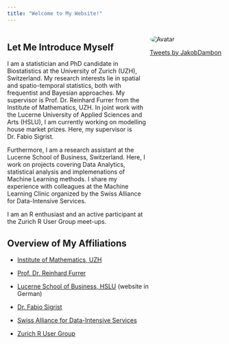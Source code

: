 ```yaml
---
title: "Welcome to My Website!"
---
```


<style>
  

  
  .column {
    float: left;
  }
  
  .left {
      width: 66%;
  }
  
  .right {
      width: 34%;
  }
  
  .row:after {
    content: "";
    display: table;
    clear: both;
  }
  
  .twitter-timeline {
    height: 700px !important;
  }
  
  img {
    border-radius: 50%;
  }
  
</style>

<div class="row">
  <div class="column left">
  
Let Me Introduce Myself 
-----------------------------------

I am a statistician and PhD candidate in Biostatistics at the University of Zurich (UZH), Switzerland. My research interests lie in spatial and spatio-temporal statistics, both with frequentist and Bayesian approaches. My supervisor is Prof. Dr. Reinhard Furrer from the Institute of Mathematics, UZH. In joint work with the Lucerne University of Applied Sciences and Arts (HSLU), I am currently working on modelling house market prizes. Here, my supervisor is Dr. Fabio Sigrist.

Furthermore, I am a research assistant at the Lucerne School of Business, Switzerland. Here, I work on projects covering Data Analytics, statistical analysis and implemenations of Machine Learning methods. I share my experience with colleagues at the Machine Learning Clinic organized by the Swiss Alliance for Data-Intensive Services.

I am an R enthusiast and an active participant at the Zurich R User Group meet-ups. 

Overview of My Affiliations
-----------------------------------

- [Institute of Mathematics, UZH](https://www.math.uzh.ch/index.php?id=home)
- [Prof. Dr. Reinhard Furrer](https://www.math.uzh.ch/index.php?id=people&key1=4087)
- [Lucerne School of Business, HSLU](https://www.hslu.ch/de-ch/wirtschaft/institute/ifz) (website in German)
- [Dr. Fabio Sigrist](https://www.hslu.ch/de-ch/hochschule-luzern/ueber-uns/personensuche/profile/?pid=3064)
- [Swiss Alliance for Data-Intensive Services](https://data-service_alliance.ch)
- [Zurich R User Group](https://www.meetup.com/Zurich-R-User_group/)


  </div>
  
  <div class="column right">
  
  <img src="me.jpg" alt="Avatar">
  
  <a class="twitter-timeline" data-height="700" href="https://twitter.com/JakobDambon?ref_src=twsrc%5Etfw">Tweets by JakobDambon</a> <script async src="https://platform.twitter.com/widgets.js" charset="utf-8"></script>
  
  
  </div>
</div>  
  

